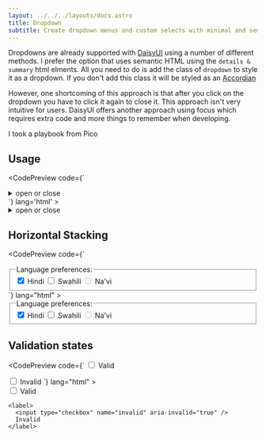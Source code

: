 ```yaml
---
layout: ../../../layouts/docs.astro
title: Dropdown
subtitle: Create dropdown menus and custom selects with minimal and semantic HTML, without JavaScript.
---
```



Dropdowns are already supported with [DaisyUI](https://daisyui.com/components/dropdown/) using a number of different methods. I prefer the option that uses semantic HTML using the `details & summary` html elments. All you need to do is add the class of `dropdown` to style it as a dropdown. If you don't add this class it will be styled as an [Accordian](./accordion.mdx)

However, one shortcoming of this approach is that after you click on the dropdown you have to click it again to close it. This approach isn't very intuitive for users. DaisyUI offers another approach using focus which requires extra code and more things to remember when developing. 

I took a playbook from Pico

## Usage

<CodePreview 
  code={`
<details class="dropdown">
  <summary>open or close</summary>
  <ul class="p-2 shadow menu dropdown-content z-[1] bg-base-100 rounded-box w-52">
    <li><a>Item 1</a></li>
    <li><a>Item 2</a></li>
  </ul>
</details>`}
  lang='html'
>
  <details class="dropdown">
    <summary>open or close</summary>
    <ul class="p-2 shadow menu dropdown-content z-[1] bg-base-100 rounded-box w-52">
      <li><a>Item 1</a></li>
      <li><a>Item 2</a></li>
    </ul>
  </details>
</CodePreview>

## Horizontal Stacking

<CodePreview
  code={`
<fieldset>
  <legend>Language preferences:</legend>
  <input type="checkbox" id="hindi" name="hindi" checked />
  <label htmlFor="hindi">Hindi</label>
  <input type="checkbox" id="swahili" name="swahili" />
  <label htmlFor="swahili">Swahili</label>
  <input type="checkbox" id="navi" name="navi" disabled />
  <label htmlFor="navi" aria-disabled="true">Na'vi</label>
</fieldset>
`}
  lang="html"
>
  <fieldset>
    <legend>Language preferences:</legend>
    <input type="checkbox" id="hindi" name="hindi" checked />
    <label htmlFor="hindi">Hindi</label>
    <input type="checkbox" id="swahili" name="swahili" />
    <label htmlFor="swahili">Swahili</label>
    <input type="checkbox" id="navi" name="navi" disabled />
    <label htmlFor="navi" aria-disabled="true">Na'vi</label>
  </fieldset>
</CodePreview>

## Validation states


<CodePreview
  code={`
<label>
  <input type="checkbox" name="valid" aria-invalid="false" />
  Valid
</label>

<label>
  <input type="checkbox" name="invalid" aria-invalid="true" />
  Invalid
</label>
`}
  lang="html"
>
  <div>
    <label>
      <input type="checkbox" name="valid" aria-invalid="false" />
      Valid
    </label>

    <label>
      <input type="checkbox" name="invalid" aria-invalid="true" />
      Invalid
    </label>
  </div>
</CodePreview>

